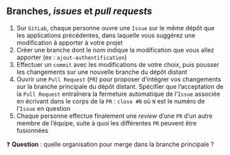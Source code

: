 :::{.callout-tip collapse="true" icon=false}
## Branches, *issues* et *pull requests*

::: {.incremental}
1. Sur `GitLab`, chaque personne ouvre une `Issue` sur le même dépôt que les applications précédentes, dans laquelle vous suggérez une modification à apporter à votre projet
2. Créer une branche dont le nom indique la modification que vous allez apporter (ex : `ajout-authentification`)
3. Effectuer un `commit` avec les modifications de votre choix, puis pousser les changements sur une nouvelle branche du dépôt distant
4. Ouvrir une `Pull Request` (`PR`) pour proposer d'intégrer vos changements sur la branche principale du dépôt distant. Spécifier que l'acceptation de la `Pull Request` entraînera la fermeture automatique de l'`Issue` associée en écrivant dans le corps de la `PR` : `close #N` où `N` est le numéro de l'`Issue` en question
5. Chaque personne effectue finalement une *review* d'une `PR` d'un autre membre de l'équipe, suite à quoi les différentes `PR` peuvent être fusionnées
:::
:::

❓ **Question** : quelle organisation pour merge dans la branche principale ?
